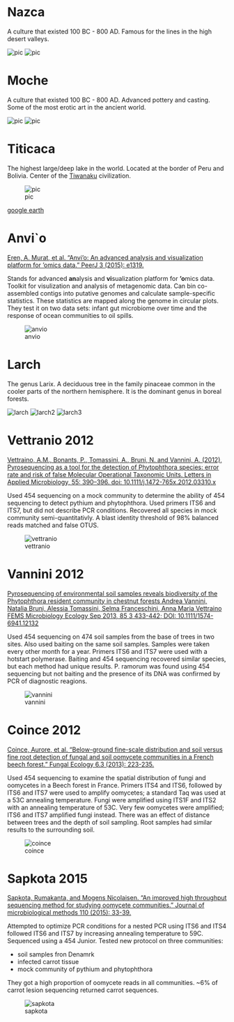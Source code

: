 # Nazca

A culture that existed 100 BC - 800 AD.
Famous for the lines in the high desert valleys. 

![pic](images/nazca_spider.jpg)
![pic](images/nazca_map.jpg)


# Moche

A culture that existed 100 BC - 800 AD.
Advanced pottery and casting.
Some of the most erotic art in the ancient world.

![pic](images/moche_culture_map.jpg)
![pic](images/moche_architecture.jpg)


# Titicaca

The highest large/deep lake in the world.
Located at the border of Peru and Bolivia.
Center of the [Tiwanaku](https://en.wikipedia.org/wiki/Tiwanaku) civilization.

![pic](images/lake_titicaca_location.png)

[google earth](https://www.google.com/maps/@-15.9003099,-69.4536199,211027m/data=!3m1!1e3)

# Anvi`o

[Eren, A. Murat, et al. "Anvi’o: An advanced analysis and visualization platform for ‘omics data." PeerJ 3 (2015): e1319.](https://peerj.com/articles/1319/)

Stands for advanced **an**alysis and **vi**sualization platform for **‘o**mics data.
Toolkit for visulization and analysis of metagenomic data.
Can bin co-assembled contigs into putative genomes and calculate sample-specific statistics.
These statistics are mapped along the genome in circular plots.
They test it on two data sets: infant gut microbiome over time and the response of ocean communities to oil spills.

![anvio](images/anvio.jpg)

# Larch

The genus Larix.
A deciduous tree in the family pinaceae common in the cooler parts of the northern hemisphere. 
It is the dominant genus in boreal forests.

![larch](images/larch.jpg)
![larch2](images/larch2.jpg)
![larch3](images/larch3.jpg)

# Vettranio 2012

[Vettraino, A.M., Bonants, P., Tomassini, A., Bruni, N. and Vannini, A. (2012), Pyrosequencing as a tool for the detection of Phytophthora species: error rate and risk of false Molecular Operational Taxonomic Units. Letters in Applied Microbiology, 55: 390–396. doi: 10.1111/j.1472-765x.2012.03310.x](http://onlinelibrary.wiley.com/doi/10.1111/j.1472-765x.2012.03310.x/abstract;jsessionid=420926B8459963D6FEEBEA3EE56E3816.f02t03?userIsAuthenticated=false&deniedAccessCustomisedMessage=)

Used 454 sequencing on a mock community to determine the ability of 454 sequencing to detect pythium and phytophthora.
Used primers ITS6 and ITS7, but did not describe PCR conditions.
Recovered all species in mock community semi-quantitativly.
A blast identity threshold of 98% balanced reads matched and false OTUS.

![vettranio](images/vettranio.jpg)

# Vannini 2012

[Pyrosequencing of environmental soil samples reveals biodiversity of the Phytophthora resident community in chestnut forests Andrea Vannini, Natalia Bruni, Alessia Tomassini, Selma Franceschini, Anna Maria Vettraino FEMS Microbiology Ecology Sep 2013, 85 3 433-442; DOI: 10.1111/1574-6941.12132](http://femsec.oxfordjournals.org/content/85/3/433.abstract)

Used 454 sequencing on 474 soil samples from the base of trees in two sites.
Also used baiting on the same soil samples. 
Samples were taken every other month for a year. 
Primers ITS6 and ITS7 were used with a hotstart polymerase.
Baiting and 454 sequencing recovered similar species, but each method had unique results.
P. ramorum was found using 454 sequencing but not baiting and the presence of its DNA was confirmed by PCR of diagnostic reagions.

![vannini](images/vannini.jpg)


# Coince 2012

[Coince, Aurore, et al. "Below-ground fine-scale distribution and soil versus fine root detection of fungal and soil oomycete communities in a French beech forest." Fungal Ecology 6.3 (2013): 223-235.](http://www.sciencedirect.com/science/article/pii/S1754504813000032)

Used 454 sequencing to examine the spatial distribution of fungi and oomycetes in a Beech forest in France.
Primers ITS4 and ITS6, followed by ITS6 and ITS7 were used to amplify oomycetes; a standard Taq was used at a 53C annealing temperature.
Fungi were amplified using ITS1F and ITS2 with an annealing temperature of 53C.
Very few oomycetes were amplified; ITS6 and ITS7 amplified fungi instead.
There was an effect of distance between trees and the depth of soil sampling.
Root samples had similar results to the surrounding soil.

![coince](images/coince.jpg)

# Sapkota 2015 

[Sapkota, Rumakanta, and Mogens Nicolaisen. "An improved high throughput sequencing method for studying oomycete communities." Journal of microbiological methods 110 (2015): 33-39.](www.sciencedirect.com/science/artaicle/pii/S0167701215000275)

Attempted to optimize PCR conditions for a nested PCR using ITS6 and ITS4 followed ITS6 and ITS7 by increasing annealing temperature to 59C.
Sequenced using a 454 Junior.
Tested new protocol on three communities:

* soil samples fron Denamrk
* infected carrot tissue
* mock community of pythium and phytophthora

They got a high proportion of oomycete reads in all communities.
~6% of carrot lesion sequencing returned carrot sequences.

![sapkota](images/sapkota.jpg)

